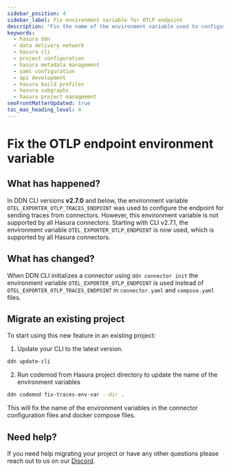 ```yaml
---
sidebar_position: 4
sidebar_label: Fix environment variable for OTLP endpoint
description: "Fix the name of the environment variable used to configure OTLP endpoint"
keywords:
  - hasura ddn
  - data delivery network
  - hasura cli
  - project configuration
  - hasura metadata management
  - yaml configuration
  - api development
  - hasura build profiles
  - hasura subgraphs
  - hasura project management
seoFrontMatterUpdated: true
toc_max_heading_level: 4
---
```


# Fix the OTLP endpoint environment variable

## What has happened?

In DDN CLI versions **v2.7.0** and below, the environment variable `OTEL_EXPORTER_OTLP_TRACES_ENDPOINT`
was used to configure the endpoint for sending traces from connectors. However, this environment variable
is not supported by all Hasura connectors. Starting with CLI v2.7.1, the environment variable 
`OTEL_EXPORTER_OTLP_ENDPOINT` is now used, which is supported by all Hasura connectors.

## What has changed?

When DDN CLI initializes a connector using `ddn connector init` the environment variable `OTEL_EXPORTER_OTLP_ENDPOINT`
is used instead of `OTEL_EXPORTER_OTLP_TRACES_ENDPOINT` in `connector.yaml` and `compose.yaml` files.

## Migrate an existing project
To start using this new feature in an existing project:

1. Update your CLI to the latest version.
```bash
ddn update-cli
```
2. Run codemod from Hasura project directory to update the name of the environment variables
```bash
ddn codemod fix-traces-env-var --dir .
```

This will fix the name of the environment variables in the connector configuration files and docker compose files.

## Need help?

If you need help migrating your project or have any other questions please reach out to us on our
[Discord](https://hasura.io/discord).
